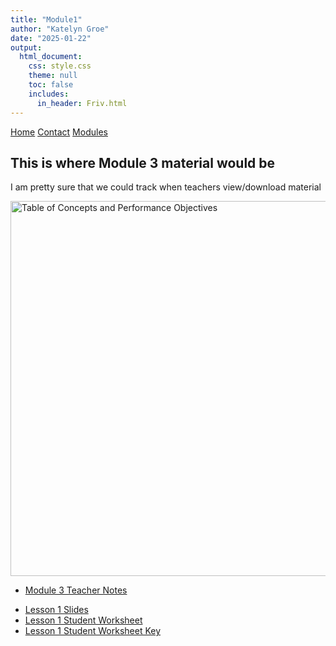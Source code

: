 ```yaml
---
title: "Module1"
author: "Katelyn Groe"
date: "2025-01-22"
output:
  html_document:
    css: style.css
    theme: null
    toc: false
    includes:
      in_header: Friv.html
---
```


<nav>
  <a href="index.html">Home</a>
  <a href="contact.html">Contact</a>
  <a href="Modules.html">Modules</a>
</nav>

<p style="margin-bottom: 20px;">

## This is where Module 3 material would be

I am pretty sure that we could track when teachers view/download material

<img src="drones.png" alt="Table of Concepts and Performance Objectives" width="600">


- [Module 3 Teacher Notes](Random PDF.pdf)
<p>
- [Lesson 1 Slides](RandomSlides.pdf)
- [Lesson 1 Student Worksheet](Random PDF.pdf) 
- [Lesson 1 Student Worksheet Key](Random PDF.pdf)  
